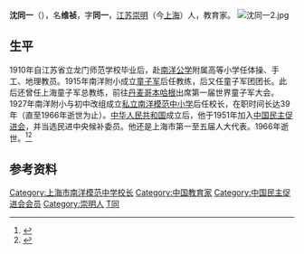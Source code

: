{{Infobox Officeholder
|姓名=沈同一
|圖像=File:沈同一.jpg
|圖像大小=200px
|圖像說明=  
|字    = 
|號    = 
|別名    = 
|出生日期 = 1889年？月？日
|出生地點 = 
|逝世日期 = {{dda|1966|10|18|1889||}}
|逝世地點 = 
|死因    = 
|墓地    = 
|籍貫    = 
|政黨    = 
|parents  = 
|配偶   =
|伴侶    = 
|relatives  =  
|children  =  
|著作    = 
|past    = 
}}
'''沈同一'''（{{bd|1889年||1966年|10月25日}}），名'''维祯'''，字'''同一'''，[[江苏|江苏]][[崇明|崇明]]（今[[上海|上海]]）人，教育家。
[[File:沈同一2.jpg|thumb]]
==生平==
1910年自江苏省立龙门师范学校毕业后，赴[[南洋公学|南洋公学]]附属高等小学任体操、手工、地理教员。1915年南洋附小成立[[童子军|童子军]]后任教练，后又任童子军团团长。此后还曾任上海童子军总教练，前往[[丹麦|丹麦]][[哥本哈根|哥本哈根]]出席第一届世界童子军大会。1927年南洋附小与初中改组成立[[上海市南洋模范中学|私立南洋模范中小学]]后任校长，在职时间长达39年（直至1966年逝世为止）。[[中华人民共和国|中华人民共和国]]成立后，他于1951年加入[[中国民主促进会|中国民主促进会]]，并当选民进中央候补委员。他还是上海市第一至五届人大代表。1966年逝世。<ref>{{cite book|title=《徐汇区志》|url=http://www.shtong.gov.cn/newsite/node2/node4/node2249/xuhui/node38928/node38930/node63653/userobject1ai53177.html|chapter=沈维祯(1889～1966)|access-date=2019-04-20|archive-date=2016-04-26|archive-url=https://web.archive.org/web/20160426004804/http://www.shtong.gov.cn/Newsite/node2/node4/node2249/xuhui/node38928/node38930/node63653/userobject1ai53177.html|dead-url=no}}</ref><ref>{{cite book|title=《崇明县志》|chapter=沈同一 (1889—1966)}}</ref>

== 参考资料 ==
{{reflist}}

{{DEFAULTSORT:Shen沈}}
[[Category:上海市南洋模范中学校长|Category:上海市南洋模范中学校长]]
[[Category:中国教育家|Category:中国教育家]]
[[Category:中国民主促进会会员|Category:中国民主促进会会员]]
[[Category:崇明人|Category:崇明人]]
[[Category:沈姓|T同]]